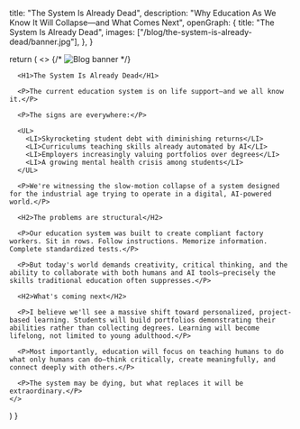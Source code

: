 
  title: "The System Is Already Dead",
  description: "Why Education As We Know It Will Collapse—and What Comes Next",
  openGraph: {
    title: "The System Is Already Dead",
    images: ["/blog/the-system-is-already-dead/banner.jpg"],
  },
}

  return (
    <>
      {/* <Image
        src="/blog/the-system-is-already-dead/banner.jpg"
        alt="Blog banner"
        width={1200}
        height={600}
        className="rounded-2xl shadow-xl mb-8"
      /> */}

      <H1>The System Is Already Dead</H1>

      <P>The current education system is on life support—and we all know it.</P>

      <P>The signs are everywhere:</P>

      <UL>
        <LI>Skyrocketing student debt with diminishing returns</LI>
        <LI>Curriculums teaching skills already automated by AI</LI>
        <LI>Employers increasingly valuing portfolios over degrees</LI>
        <LI>A growing mental health crisis among students</LI>
      </UL>

      <P>We're witnessing the slow-motion collapse of a system designed for the industrial age trying to operate in a digital, AI-powered world.</P>

      <H2>The problems are structural</H2>

      <P>Our education system was built to create compliant factory workers. Sit in rows. Follow instructions. Memorize information. Complete standardized tests.</P>

      <P>But today's world demands creativity, critical thinking, and the ability to collaborate with both humans and AI tools—precisely the skills traditional education often suppresses.</P>

      <H2>What's coming next</H2>

      <P>I believe we'll see a massive shift toward personalized, project-based learning. Students will build portfolios demonstrating their abilities rather than collecting degrees. Learning will become lifelong, not limited to young adulthood.</P>

      <P>Most importantly, education will focus on teaching humans to do what only humans can do—think critically, create meaningfully, and connect deeply with others.</P>

      <P>The system may be dying, but what replaces it will be extraordinary.</P>
    </>
  )
} 